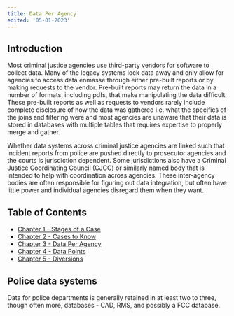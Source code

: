 ```yaml
---
title: Data Per Agency
edited: '05-01-2023'
---
```

<section id ="introduction">

# Introduction
Most criminal justice agencies use third-party vendors for software to collect data. Many of the legacy systems lock data away and only allow for agencies to access data enmasse through either pre-built reports or by making requests to the vendor. Pre-built reports may return the data in a number of formats, including pdfs, that make manipulating the data difficult. These pre-built reports as well as requests to vendors rarely include complete disclosure of how the data was gathered i.e. what the specifics of the joins and filtering were and most agencies are unaware that their data is stored in databases with multiple tables that requires expertise to properly merge and gather.

Whether data systems across criminal justice agencies are linked such that incident reports from police are pushed directly to prosecutor agencies and the courts is jurisdiction dependent. Some jurisdictions also have a Criminal Justice Coordinating Council (CJCC) or similarly named body that is intended to help with coordination across agencies. These inter-agency bodies are often responsible for figuring out data integration, but often have little power and individual agencies disregard them when they want.

 ## Table of Contents
 - [Chapter 1 - Stages of a Case](https://github.com/Justice-Innovation-Lab/prosecutor-analytics/blob/main/starting-out/criminal_justice_explainer/chapter-1.mdx)
 - [Chapter 2 - Cases to Know](https://github.com/Justice-Innovation-Lab/prosecutor-analytics/blob/main/starting-out/criminal_justice_explainer/chapter-2.mdx)
 - [Chapter 3 - Data Per Agency](https://github.com/Justice-Innovation-Lab/prosecutor-analytics/blob/main/starting-out/criminal_justice_explainer/chapter-3.mdx)
 - [Chapter 4 - Data Points](https://github.com/Justice-Innovation-Lab/prosecutor-analytics/blob/main/starting-out/criminal_justice_explainer/chapter-4.mdx)
 - [Chapter 5 - Diversions](https://github.com/Justice-Innovation-Lab/prosecutor-analytics/blob/main/starting-out/criminal_justice_explainer/chapter-5.mdx)
  
</section>


<section id="police-data-systems">

# Police data systems
Data for police departments is generally retained in at least two to three, though often more, databases - CAD, RMS, and possibly a FCC database.
</section>
